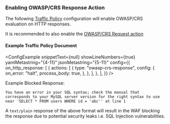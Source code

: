 
### Enabling OWASP/CRS Response Action

The following [Traffic Policy](/docs/traffic-policy/)
configuration will enable OWASP/CRS evaluation on HTTP responses.

It is recommended to also enable the [OWASP/CRS Request
action](/traffic-policy/actions/owasp-crs-request/)

#### Example Traffic Policy Document

<ConfigExample
	snippetText={null}
	showLineNumbers={true}
	yamlMetastring="{4-11}"
	jsonMetastring="{5-11}"
	config={{
		on_http_response: [
			{
				actions: [
					{
						type: "owasp-crs-response",
						config: {
              on_error: "halt",
							process_body: true,
						},
					},
				],
			},
		],
	}}
/>

Example Blocked Response:

```
You have an error in your SQL syntax; check the manual that corresponds to your MySQL server version for the right syntax to use near 'SELECT * FROM users WHERE id = 'abc'' at line 1
```

A `text/plain` response of the above format will result in the WAF blocking the response due to potential security leaks i.e. SQL Injection vulnerabilities.